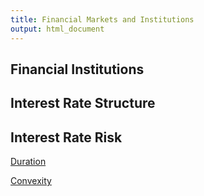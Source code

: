 ```yaml
---
title: Financial Markets and Institutions
output: html_document
---
```


## Financial Institutions

## Interest Rate Structure



## Interest Rate Risk

[Duration](https://www.5minutefinance.org/concepts/duration)

[Convexity](https://www.5minutefinance.org/concepts/convexity)

